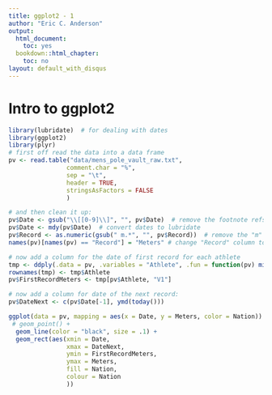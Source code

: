 ```yaml
---
title: ggplot2 - 1
author: "Eric C. Anderson"
output:
  html_document:
    toc: yes
  bookdown::html_chapter:
    toc: no
layout: default_with_disqus
---
```




# Intro to ggplot2 {#ggplot2-intro-lecture} 


```r
library(lubridate)  # for dealing with dates
library(ggplot2)
library(plyr)
# first off read the data into a data frame
pv <- read.table("data/mens_pole_vault_raw.txt", 
                comment.char = "%", 
                sep = "\t", 
                header = TRUE, 
                stringsAsFactors = FALSE
                )

# and then clean it up:
pv$Date <- gsub("\\[[0-9]\\]", "", pv$Date)  # remove the footnote refs in the dates
pv$Date <- mdy(pv$Date)  # convert dates to lubridate 
pv$Record <- as.numeric(gsub(" m.*", "", pv$Record))  # remove the "m" and other stuff from the heights
names(pv)[names(pv) == "Record"] = "Meters" # change "Record" column to "Meters"

# now add a column for the date of first record for each athlete
tmp <- ddply(.data = pv, .variables = "Athlete", .fun = function(pv) min(pv$Meters))
rownames(tmp) <- tmp$Athlete
pv$FirstRecordMeters <- tmp[pv$Athlete, "V1"]

# now add a column for date of the next record:
pv$DateNext <- c(pv$Date[-1], ymd(today()))

ggplot(data = pv, mapping = aes(x = Date, y = Meters, color = Nation))  + 
 # geom_point() +
  geom_line(color = "black", size = .1) +
  geom_rect(aes(xmin = Date, 
                xmax = DateNext, 
                ymin = FirstRecordMeters, 
                ymax = Meters,
                fill = Nation,
                colour = Nation
                ))
```
